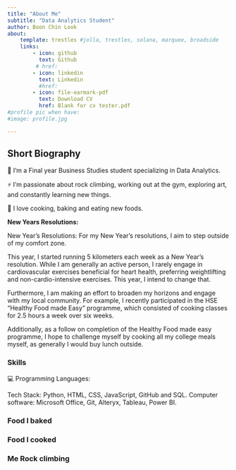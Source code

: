 ```yaml
---
title: "About Me"
subtitle: "Data Analytics Student"
author: Boon Chin Look
about: 
    template: trestles #jolla, trestles, solana, marquee, broadside
    links:
        - icon: github
          text: Github
         # href: 
        - icon: linkedin
          text: Linkedin
          #href: 
        - icon: file-earmark-pdf
          text: Download CV
          href: Blank for cv tester.pdf
#profile pic when have:
#image: profile.jpg

---
```

<!--Bio -->
## Short Biography
🌱 I’m a Final year Business Studies student specializing in Data Analytics.

⚡ I’m passionate about rock climbing, working out at the gym, exploring art, and constantly learning new things.

🍕 I love cooking, baking and eating new foods.

<!--New Years resolutions-->
**New Years Resolutions:**

New Year's Resolutions: For my New Year's resolutions, I aim to step outside of my comfort zone.

This year, I started running 5 kilometers each week as a New Year's resolution. While I am generally an active person, I rarely engage in cardiovascular exercises beneficial for heart health, preferring weightlifting and non-cardio-intensive exercises. This year, I intend to change that.

Furthermore, I am making an effort to broaden my horizons and engage with my local community. For example, I recently participated in the HSE "Healthy Food made Easy" programme, which consisted of cooking classes for 2.5 hours a week over six weeks.

Additionally, as a follow on completion of the Healthy Food made easy programme, I hope to challenge myself by cooking all my college meals myself, as generally I would buy lunch outside.

### Skills

💻 Programming Languages:

Tech Stack:  Python, HTML, CSS, JavaScript, GitHub and SQL. 
Computer software:  Microsoft Office, Git, Alteryx, Tableau, Power BI. 

### Food I baked

### Food I cooked

### Me Rock climbing
